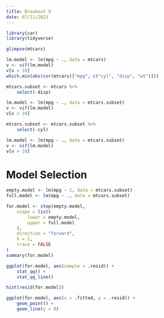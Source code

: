```yaml
---
title: Breakout 9
date: 07/11/2023
---
```


```r
library(car)
library(tidyverse)

glimpse(mtcars)
```

```r
lm.model <- lm(mpg ~ ., data = mtcars)
v <- vif(lm.model)
v[v > 10]
which.min(abs(cor(mtcars)["mpg", c("cyl", "disp", "wt")]))
```

```r
mtcars.subset <- mtcars %>%
    select(-disp)

lm.model <- lm(mpg ~ ., data = mtcars.subset)
v <- vif(lm.model)
v[v > 10]
```

```r
mtcars.subset <- mtcars.subset %>%
    select(-cyl)

lm.model <- lm(mpg ~ ., data = mtcars.subset)
v <- vif(lm.model)
v[v > 10]
```

# Model Selection

```r
empty.model <- lm(mpg ~ 1, data = mtcars.subset)
full.model <- lm(mpg ~ ., data = mtcars.subset)

for.model <- step(empty.model,
    scope = list(
        lower = empty.model,
        upper = full.model
    ),
    direction = "forward",
    k = 2,
    trace = FALSE
)
summary(for.model)
```

```r
ggplot(for.model, aes(sample = .resid)) +
    stat_qq() +
    stat_qq_line()

hist(resid(for.model))

ggplot(for.model, aes(x = .fitted, y = .resid)) +
    geom_point() +
    geom_line(y = 0)
```